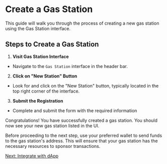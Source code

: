 # Create a Gas Station

This guide will walk you through the process of creating a new gas station using the Gas Station interface.

## Steps to Create a Gas Station

1. **Visit Gas Station Interface**

- Navigate to the `Gas Station` interface in the header bar.

2. **Click on "New Station" Button**

- Look for and click on the "New Station" button, typically located in the top right corner of the interface.

3. **Submit the Registration**

- Complete and submit the form with the required information 

Congratulations! You have successfully created a gas station. You should now see your new gas station listed in the UI.

Before proceeding to the next step, use your preferred wallet to send funds to the gas station's address. This will ensure that your gas station has the necessary resources to sponsor transactions.

[Next: Integrate with dApp](../integrate-with-dapp/index.mdx)
